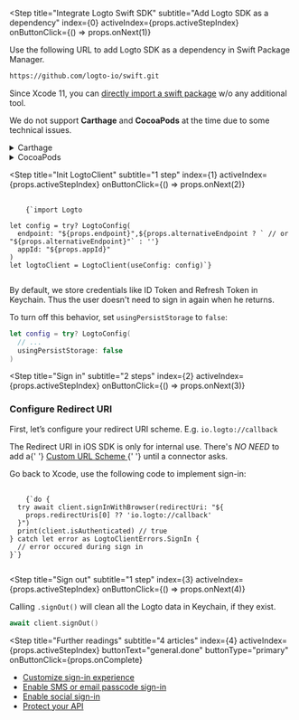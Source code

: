 
<Step
  title="Integrate Logto Swift SDK"
  subtitle="Add Logto SDK as a dependency"
  index={0}
  activeIndex={props.activeStepIndex}
  onButtonClick={() => props.onNext(1)}
>

Use the following URL to add Logto SDK as a dependency in Swift Package Manager.

```bash
https://github.com/logto-io/swift.git
```

Since Xcode 11, you can [directly import a swift package](https://developer.apple.com/documentation/swift_packages/adding_package_dependencies_to_your_app) w/o any additional tool.

We do not support **Carthage** and **CocoaPods** at the time due to some technical issues.

<details>
  <summary>Carthage</summary>

Carthage [needs a `xcodeproj` file to build](https://github.com/Carthage/Carthage/issues/1226#issuecomment-290931385), but `swift package generate-xcodeproj` will report a failure since we are using binary targets
for native social plugins. We will try to find a workaround later.

</details>

<details>
  <summary>CocoaPods</summary>

CocoaPods [does not support local dependency](https://github.com/CocoaPods/CocoaPods/issues/3276) and monorepo, thus it's hard to create a `.podspec` for this repo.

</details>

</Step>

<Step
  title="Init LogtoClient"
  subtitle="1 step"
  index={1}
  activeIndex={props.activeStepIndex}
  onButtonClick={() => props.onNext(2)}
>

<pre>
  <code className="language-swift">
    {`import Logto

let config = try? LogtoConfig(
  endpoint: "${props.endpoint}",${props.alternativeEndpoint ? ` // or "${props.alternativeEndpoint}"` : ''}
  appId: "${props.appId}"
)
let logtoClient = LogtoClient(useConfig: config)`}
  </code>
</pre>

By default, we store credentials like ID Token and Refresh Token in Keychain. Thus the user doesn't need to sign in again when he returns.

To turn off this behavior, set `usingPersistStorage` to `false`:

```swift
let config = try? LogtoConfig(
  // ...
  usingPersistStorage: false
)
```

</Step>

<Step
  title="Sign in"
  subtitle="2 steps"
  index={2}
  activeIndex={props.activeStepIndex}
  onButtonClick={() => props.onNext(3)}
>

### Configure Redirect URI

First, let’s configure your redirect URI scheme. E.g. `io.logto://callback`

<UriInputField
  appId={props.appId}
  isSingle={!props.isCompact}
  name="redirectUris"
  title="application_details.redirect_uri"
/>

<InlineNotification>
  The Redirect URI in iOS SDK is only for internal use. There's <em>NO NEED</em> to add a{' '}
  <a href="https://developer.apple.com/documentation/xcode/defining-a-custom-url-scheme-for-your-app">
    Custom URL Scheme
  </a>{' '}
  until a connector asks.
</InlineNotification>

Go back to Xcode, use the following code to implement sign-in:

<pre>
  <code className="language-swift">
    {`do {
  try await client.signInWithBrowser(redirectUri: "${
    props.redirectUris[0] ?? 'io.logto://callback'
  }")
  print(client.isAuthenticated) // true
} catch let error as LogtoClientErrors.SignIn {
  // error occured during sign in
}`}
  </code>
</pre>

</Step>

<Step
  title="Sign out"
  subtitle="1 step"
  index={3}
  activeIndex={props.activeStepIndex}
  onButtonClick={() => props.onNext(4)}
>

Calling `.signOut()` will clean all the Logto data in Keychain, if they exist.

```swift
await client.signOut()
```

</Step>

<Step
  title="Further readings"
  subtitle="4 articles"
  index={4}
  activeIndex={props.activeStepIndex}
  buttonText="general.done"
  buttonType="primary"
  onButtonClick={props.onComplete}
>

- [Customize sign-in experience](https://docs.logto.io/docs/tutorials/get-started/customize-sign-in-experience)
- [Enable SMS or email passcode sign-in](https://docs.logto.io/docs/tutorials/get-started/passwordless-sign-in-by-adding-connectors#enable-sms-or-email-passwordless-sign-in)
- [Enable social sign-in](https://docs.logto.io/docs/tutorials/get-started/passwordless-sign-in-by-adding-connectors#enable-social-sign-in)
- [Protect your API](https://docs.logto.io/docs/recipes/protect-your-api)

</Step>
